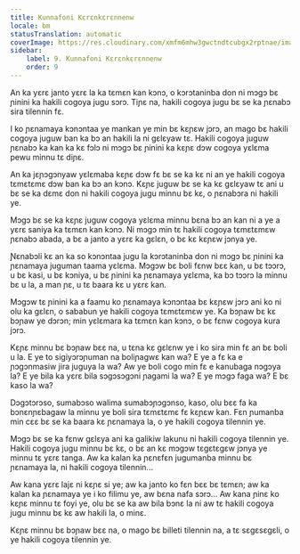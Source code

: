 ```yaml
---
title: Kunnafoni Kɛrɛnkɛrɛnnenw
locale: bm
statusTranslation: automatic
coverImage: https://res.cloudinary.com/xmfm6mhw3gwctndtcubgx2rptnae/image/upload/v1740468922/small_cover_tratado_de_psicologia_revolucionaria_a4c0dca4e0.webp
sidebar:
    label: 9. Kunnafoni Kɛrɛnkɛrɛnnenw
    order: 9
---
```

An ka yɛrɛ janto yɛrɛ la ka tɛmɛn kan kɔnɔ, o kɔrɔtaninba don ni mɔgɔ bɛ ɲinini ka hakili cogoya jugu sɔrɔ. Tiɲɛ na, hakili cogoya jugu bɛ se ka ɲɛnabɔ sira tilennin fɛ.

I ko ɲɛnamaya kɔnɔntaa ye mankan ye min bɛ kɛɲɛw jɔrɔ, an mago bɛ hakili cogoya juguw ban ka bɔ an hakili la ni gɛlɛyaw tɛ. Hakili cogoya juguw ɲɛnabɔ ka kan ka kɛ fɔlɔ ni mɔgɔ bɛ ɲinini ka kɛɲɛ dɔw cogoya yɛlɛma pewu minnu tɛ diɲɛ.

An ka jɛɲɔgɔnyaw yɛlɛmaba kɛɲɛ dɔw fɛ bɛ se ka kɛ ni an ye hakili cogoya tɛmɛtɛmɛ dɔw ban ka bɔ an kɔnɔ. Kɛɲɛ juguw bɛ se ka kɛ gɛlɛyaw tɛ ani u bɛ se ka dɛmɛ don ni hakili cogoya jugu minnu bɛ kɛ, o ɲɛnabɔra ni hakili ye.

Mɔgɔ bɛ se ka kɛɲɛ juguw cogoya yɛlɛma minnu bɛna bɔ an kan ni a ye a yɛrɛ saniya ka tɛmɛn kan kɔnɔ. Ni mɔgɔ min tɛ hakili cogoya tɛmɛtɛmɛw ɲɛnabɔ abada, a bɛ a janto a yɛrɛ ka gɛlɛn, o bɛ kɛ kɛɲɛw jɔnya ye.

Ɲɛnabɔli kɛ an ka so kɔnɔntaa jugu la kɔrɔtaninba don ni mɔgɔ bɛ ɲinini ka ɲɛnamaya juguman taama yɛlɛma. Mɔgɔw bɛ boli fɛnw bɛɛ kan, u bɛ tɔɔrɔ, u bɛ kasi, u bɛ kɔniya, u bɛ ɲinini ka ɲɛnamaya yɛlɛma, ka bɔ tɔɔrɔ la minnu bɛ u la, a man ɲɛ, u tɛ baara kɛ u yɛrɛ kan.

Mɔgɔw tɛ ɲinini ka a faamu ko ɲɛnamaya kɔnɔntaa bɛ kɛɲɛw jɔrɔ ani ko ni olu ka gɛlɛn, o sababun ye hakili cogoya tɛmɛtɛmɛw ye. Ka bɔɲaw bɛ kɛ bɔɲaw ye dɔrɔn; min yɛlɛmara ka tɛmɛn kan kɔnɔ, o bɛ fɛnw cogoya kura jɔrɔ.

Kɛɲɛ minnu bɛ bɔɲaw bɛɛ na, u tɛna kɛ gɛlɛnw ye i ko sira min fɛ an bɛ boli u la. E ye to sigiyɔrɔɲuman na boliɲagwɛ kan wa? E ye a fɛ ka e ɲɔgɔnmasiw jira juguya la wa? Aw ye boli cogo min fɛ e kanubaga nɔgɔya la? E ye bila ka yɛrɛ bila sɔgɔsɔgɔni ɲagami la wa? E ye mɔgɔ faga wa? E bɛ kaso la wa?

Dɔgɔtɔrɔso, sumabɔso walima sumabɔɲɔgɔnso, kaso, olu bɛɛ fa ka bɔnɛnɲɛbagaw la minnu ye boli sira tɛmɛtɛmɛ fɛ kɛɲɛw kan. Fɛn ɲumanba min cɛɛ bɛ se ka baara kɛ ɲɛnamaya la, o ye hakili cogoya tilennin ye.

Mɔgɔ bɛ se ka fɛnw gɛlɛya ani ka galikiw lakunu ni hakili cogoya tilennin ye. Hakili cogoya jugu minnu bɛ kɛ, o bɛ an kɛ mɔgɔw tɛgɛtɛgɛw jɔnya ye minnu tɛ yɛrɛ tanga. Aw ka kalan ka ɲɛnɛfɛn jugumanba minnu bɛ ɲɛnamaya la, ni hakili cogoya tilennin...

Aw kana yɛrɛ lajɛ ni kɛɲɛ si ye; aw ka janto ko fɛn bɛɛ bɛ tɛmɛn; aw ka kalan ka ɲɛnamaya ye i ko filimu ye, aw bɛna nafa sɔrɔ... Aw kana ɲinɛ ko kɛɲɛ minnu tɛ foyi ye, olu bɛ se ka aw bila bɔnɛ la ni aw tɛ hakili cogoya jugu minnu bɛ kɛ aw hakili la, o minɛ.

Kɛɲɛ minnu bɛ bɔɲaw bɛɛ na, o mago bɛ billeti tilennin na, a tɛ sɛgɛsɛgɛli, o ye hakili cogoya tilennin ye.


